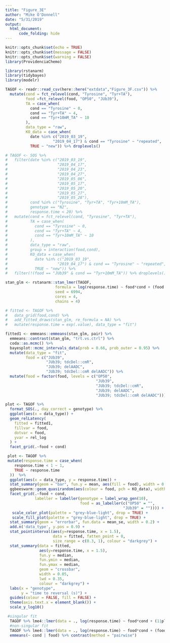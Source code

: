 ```yaml
---
title: "Figure_3E"
author: "Mike O'Donnell"
date: "5/31/2019"
output: 
  html_document:
      code_folding: hide
---
```


```r
knitr::opts_chunk$set(echo = TRUE)
knitr::opts_chunk$set(message = FALSE)
knitr::opts_chunk$set(warning = FALSE)
library(ProvidenciaChemo)
```

```r
library(rstanarm)
library(tidybayes)
library(modelr)

TAGOF <- readr::read_csv(here::here("extdata","Figure_3F.csv")) %>%
  mutate(cond = fct_relevel(cond, "Tyrosine", "Tyr+TA"),
         food =fct_relevel(food, "OP50", "JUb39"),
         TA = case_when(
           cond == "Tyrosine" ~ 0,
           cond == "Tyr+TA" ~ 4,
           cond == "Tyr+10mM_TA" ~ 10
         ),
         data_type = "raw",
         KO_data = case_when(
           date %in% c("2019_03_19",
                     "2019_04_17") & cond == "Tyrosine" ~ "repeated",
           TRUE ~ "new")) %>% droplevels()

# TAGOF <- SOS %>%
#   filter(date %in% c("2019_03_19",
#                      "2019_04_17",
#                      "2019_04_23",
#                      "2019_04_27",
#                      "2019_05_06",
#                      "2019_05_17",
#                      "2019_05_20",
#                      "2019_05_27",
#                      "2019_05_28"),
#          cond %in% c("Tyrosine", "Tyr+TA", "Tyr+10mM_TA"),
#          genotype == "N2",
#          response.time < 20) %>%
#   mutate(cond = fct_relevel(cond, "Tyrosine", "Tyr+TA"),
#          TA = case_when(
#            cond == "Tyrosine" ~ 0,
#            cond == "Tyr+TA" ~ 4,
#            cond == "Tyr+10mM_TA" ~ 10
#          ),
#          data_type = "raw",
#          group = interaction(food,cond),
#          KO_data = case_when(
#            date %in% c("2019_03_19",
#                      "2019_04_17") & cond == "Tyrosine" ~ "repeated",
#            TRUE ~ "new")) %>%
#   filter(!(food == "JUb39" & cond == "Tyr+10mM_TA")) %>% droplevels()

stan_glm <- rstanarm::stan_lmer(TAGOF, 
                      formula = log(response.time) ~ food*cond + (food | date) + (1|plateID),
                      seed = 6994,
                      cores = 4, 
                      chains = 4)

# fitted <- TAGOF %>%
#   data_grid(food,cond) %>%
#   add_fitted_draws(stan_glm, re_formula = NA) %>%
#   mutate(response.time = exp(.value), data_type = "fit")

fitted1 <- emmeans::emmeans(stan_glm, pair) %>%
  emmeans::contrast(stan_glm, "trt.vs.ctrl") %>%
  coda::as.mcmc() %>% 
  bayesplot::mcmc_intervals_data(prob = 0.66, prob_outer = 0.95) %>%
  mutate(data_type = "fit",
         food = c("JUb39", 
                  "JUb39; tdcDel::cmR",
                  "JUb39; delAADC",
                  "JUb39; tdcDel::cmR delAADC")) %>%
  mutate(food = factor(food, levels = c("OP50", 
                                        "JUb39",
                                        "JUb39; tdcDel::cmR",
                                        "JUb39; delAADC",
                                        "JUb39; tdcDel::cmR delAADC"))) 

plot <- TAGOF %>%
  format_SOS(., day_correct = genotype) %>%
  ggplot(aes(x = data_type)) +
  geom_relLatency(
    fitted = fitted1,
    fillvar = food,
    dotvar = food,
    yvar = rel_log
  ) +
  facet_grid(.~food + cond)

 plot <- TAGOF %>%
 mutate(response.time = case_when(
    response.time < 1 ~ 1, 
    TRUE ~ response.time
  ))  %>%
  ggplot(aes(x = data_type, y = response.time)) +
  stat_summary(geom = "bar", fun.y = mean, aes(fill = food), width = 0.6, alpha = 0.5) +
  ggbeeswarm::geom_quasirandom(aes(colour = food, pch = KO_data), width = 0.2, alpha = 0.75) +
  facet_grid(.~food + cond, 
             labeller = labeller(genotype = label_wrap_gen(10), 
                                 food = as_labeller(c("OP50" = "",
                                                    "JUb39" = "")))) +
   scale_color_plot(palette = "grey-blue-light", drop = TRUE) +
   scale_fill_plot(palette = "grey-blue-light", drop = TRUE) +
  stat_summary(geom = "errorbar", fun.data = mean_se, width = 0.2) +
  add.n('data_type', y.pos = 0.9) +
  stat_pointinterval(aes(y=response.time, x = 1.5),
                     data = fitted, fatten_point = 0,
                     size_range = c(0.3, 1), colour = "darkgrey") +
  stat_summary(data = fitted,
               aes(y=response.time, x = 1.5),
               fun.y = median,
               fun.ymin = median,
               fun.ymax = median,
               geom = "crossbar",
               width = 0.05,
               lwd = 0.35,
               colour = "darkgrey") +
  labs(x = "genotype",
       y = "time to reversal (s)") +
  guides(colour = FALSE, fill = FALSE) +
  theme(axis.text.x = element_blank()) +
  scale_y_log10()

 #singular fit
  TAGOF %>% lme4::lmer(data = ., log(response.time) ~ food*cond + (1|plateID) + (food|date))
  #non-singular fit
  TAGOF %>% lme4::lmer(data = ., log(response.time) ~ food*cond + (food|date)) %>% 
  emmeans(~ cond | food) %>% contrast(method = "pairwise")
  
```

